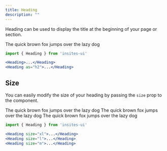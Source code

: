 ```yaml
---
title: Heading
description: ""
---
```



Heading can be used to display the title at the beginning of your page or section.

<DemoBox>
  <Heading as="h2" mb={0}>The quick brown fox jumps over the lazy dog</Heading>
</DemoBox>

```jsx
import { Heading } from 'insites-ui'

<Heading>...</Heading>
<Heading as="h2">...</Heading>
```

## Size

You can easily modify the size of your heading by passing the `size` prop to the component.

<DemoBox>
  <Heading as="h2" size="xl">The quick brown fox jumps over the lazy dog</Heading>
  <Heading as="h2" size="l">The quick brown fox jumps over the lazy dog</Heading>
  <Heading as="h2" size="m" mb={0}>The quick brown fox jumps over the lazy dog</Heading>
</DemoBox>

```jsx
import { Heading } from 'insites-ui'

<Heading size="xl">...</Heading>
<Heading size="l">...</Heading>
<Heading size="m">...</Heading>
```

